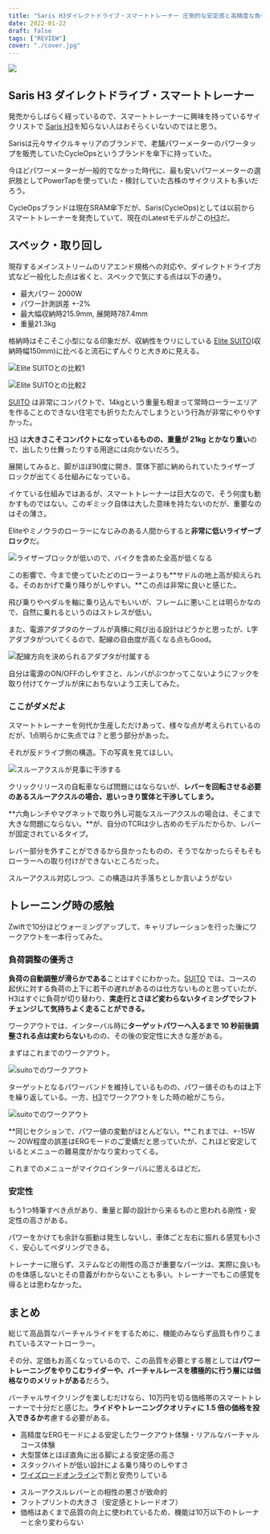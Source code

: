 ```yaml
---
title: "Saris H3ダイレクトドライブ・スマートトレーナー 圧倒的な安定感と高精度な負荷変動"
date: 2022-01-22
draft: false
tags: ["REVIEW"]
cover: "./cover.jpg"
---
```


![ ](./cover.jpg)

## Saris H3 ダイレクトドライブ・スマートトレーナー

発売からしばらく経っているので、スマートトレーナーに興味を持っているサイクリストで [Saris H3](https://amzn.to/3nLl0fQ)を知らない人はおそらくいないのではと思う。

Sarisは元々サイクルキャリアのブランドで、老舗パワーメーターのパワータップを販売していたCycleOpsというブランドを傘下に持っていた。

今ほどパワーメーターが一般的でなかった時代に、最も安いパワーメーターの選択肢としてPowerTapを使っていた・検討していた古株のサイクリストも多いだろう。

CycleOpsブランドは現在SRAM傘下だが、Saris(CycleOps)としては以前からスマートトレーナーを発売していて、現在のLatestモデルがこの[H3](https://amzn.to/3nLl0fQ)だ。

<LinkBox url="https://www.amazon.co.jp/dp/B07WP6JTN4" isAmazonLink />

## スペック・取り回し

現存するメインストリームのリアエンド規格への対応や、ダイレクトドライブ方式など一般化した点は省くと、スペックで気にする点は以下の通り。

- 最大パワー 2000W
- パワー計測誤差 +-2%
- 最大幅収納時215.9mm, 展開時787.4mm
- 重量21.3kg

格納時はそこそこ小型になる印象だが、収納性をウリにしている [Elite SUITO](https://amzn.to/3IoJwLp)(収納時幅150mm)に比べると流石にずんぐりと大きめに見える。

<LinkBox url="https://shopping.yahoo.co.jp/products/z79dtn4n2v" />

![Elite SUITOとの比較1](./compare_suito1.jpg)

![Elite SUITOとの比較2](./compare_suito2.jpg)

[SUITO](https://amzn.to/3IoJwLp) は非常にコンパクトで、14kgという重量も相まって常時ローラーエリアを作ることのできない住宅でも折りたたんでしまうという行為が非常にやりやすかった。

<LinkBox url="https://blog.gensobunya.net/post/2020/09/elite_suito/" />

[H3](https://amzn.to/3nLl0fQ) は**大きさこそコンパクトになっているものの、重量が 21kg とかなり重い**ので、出したり仕舞ったりする用途には向かないだろう。

展開してみると、脚がほぼ90度に開き、筐体下部に納められていたライザーブロックが出てくる仕組みになっている。

イケている仕組みではあるが、スマートトレーナーは巨大なので、そう何度も動かすものではない。このギミック自体は大した意味を持たないのだが、重要なのはその薄さ。

Eliteやミノウラのローラーになじみのある人間からすると**非常に低いライザーブロック**だ。

![ライザーブロックが低いので、バイクを含めた全高が低くなる](./stack.jpg)

この影響で、今まで使っていたどのローラーよりも**サドルの地上高が抑えられる。そのおかげで乗り降りがしやすい。**この点は非常に良いと感じた。

飛び乗りやペダルを軸に乗り込んでもいいが、フレームに悪いことは明らかなので、自然に乗れるというのはストレスが低い。

また、電源アダプタのケーブルが真横に飛び出る設計はどうかと思ったが、L字アダプタがついてくるので、配線の自由度が高くなる点もGood。

![配線方向を決められるアダプタが付属する](./wire.jpg)

自分は電源のON/OFFのしやすさと、ルンバがぶつかってこないようにフックを取り付けてケーブルが床におちないよう工夫してみた。

### ここがダメだよ

スマートトレーナーを何代か生産しただけあって、様々な点が考えられているのだが、1点明らかに失点では？と思う部分があった。

それが反ドライブ側の構造。下の写真を見てほしい。

![スルーアクスルが見事に干渉する](./ta_bad_compatibility.jpg)

クリックリリースの自転車ならば問題にはならないが、**レバーを回転させる必要のあるスルーアクスルの場合、思いっきり筐体と干渉してしまう。**

**六角レンチやマグネットで取り外し可能なスルーアクスルの場合は、そこまで大きな問題にならない。**が、自分のTCRは少し古めのモデルだからか、レバーが固定されているタイプ。

レバー部分を外すことができるから良かったものの、そうでなかったらそもそもローラーへの取り付けができないところだった。

スルーアクスル対応しつつ、この構造は片手落ちとしか言いようがない

## トレーニング時の感触

Zwiftで10分ほどウォーミングアップして、キャリブレーションを行った後にワークアウトを一本行ってみた。

### 負荷調整の優秀さ

**負荷の自動調整が滑らかである**ことはすぐにわかった。[SUITO](https://amzn.to/3IoJwLp) では、コースの起伏に対する負荷の上下に若干の遅れがあるのは仕方ないものと思っていたが、H3はすぐに負荷が切り替わり、**実走行とさほど変わらないタイミングでシフトチェンジして気持ちよく走ることができる。**

ワークアウトでは、インターバル時に**ターゲットパワーへ入るまで 10 秒前後調整される点は変わらない**ものの、その後の安定性に大きな差がある。

まずはこれまでのワークアウト。

![suitoでのワークアウト](./suito_workout.jpg)

ターゲットとなるパワーバンドを維持しているものの、パワー値そのものは上下を繰り返している。一方、[H3](https://amzn.to/3nLl0fQ)でワークアウトをした時の絵がこちら。

![suitoでのワークアウト](./h3_workout.jpg)

**同じセクションで、パワー値の変動がほとんどない。**これまでは、+-15W ～ 20W程度の誤差はERGモードのご愛嬌だと思っていたが、これほど安定しているとメニューの難易度がかなり変わってくる。

これまでのメニューがマイクロインターバルに思えるほどだ。

### 安定性

もう1つ特筆すべき点があり、重量と脚の設計から来るものと思われる剛性・安定性の高さがある。

パワーをかけても余計な振動は発生しないし、車体ごと左右に振れる感覚も小さく、安心してペダリングできる。

トレーナーに限らず、ステムなどの剛性の高さが重要なパーツは、実際に良いものを体感しないとその意義がわからないことも多い。トレーナーでもこの感覚を得るとは思わなかった。

## まとめ

総じて高品質なバーチャルライドをするために、機能のみならず品質も作りこまれているスマートローラー。

その分、定価もお高くなっているので、この品質を必要とする層としては**パワートレーニングをやりこむライダーや、バーチャルレースを積極的に行う層には価格なりのメリットがある**だろう。

バーチャルサイクリングを楽しむだけなら、10万円を切る価格帯のスマートトレーナーで十分だと感じた。**ライドやトレーニングクオリティに 1.5 倍の価格を投入できるか**考慮する必要がある。

<PositiveBox>

- 高精度なERGモードによる安定したワークアウト体験・リアルなバーチャルコース体験
- 大型筐体とほぼ直角に出る脚による安定感の高さ
- スタックハイトが低い設計による乗り降りのしやすさ
- [ワイズロードオンライン](https://px.a8.net/svt/ejp?a8mat=3N3PXW+IGGJ6+4JDO+BW0YB&a8ejpredirect=https%3A%2F%2Fonline.ysroad.co.jp%2Fshop%2Fg%2Fg0012527018642%2F)で割と安売りしている

</PositiveBox>

<NegativeBox>

- スルーアクスルレバーとの相性の悪さが致命的
- フットプリントの大きさ（安定感とトレードオフ）
- 価格はあくまで品質の向上に使われているため、機能は10万以下のトレーナーと余り変わらない

</NegativeBox>

<LinkBox
  url="https://store.shopping.yahoo.co.jp/cycle-yoshida/00649537.html"
  linkUrl="https://ck.jp.ap.valuecommerce.com/servlet/referral?sid=3171302&pid=887657037&vc_url=https%3A%2F%2Fpaypaymall.yahoo.co.jp%2Fstore%2Fcycle-yoshida%2Fitem%2F00649537%2F"
/>

<LinkBox url="https://www.amazon.co.jp/dp/B07WP6JTN4" isAmazonLink />

<LinkBox
  url="https://online.ysroad.co.jp/shop/g/g0012527018642/"
  linkUrl="https://px.a8.net/svt/ejp?a8mat=3N3PXW+IGGJ6+4JDO+BW8O2&a8ejpredirect=https%3A%2F%2Fonline.ysroad.co.jp%2Fshop%2Fg%2Fg0012527018642%2F"
/>
